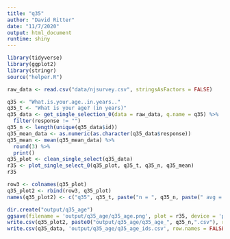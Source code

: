 ```yaml
---
title: "q35"
author: "David Ritter"
date: "11/7/2020"
output: html_document
runtime: shiny
---
```


```r
library(tidyverse)
library(ggplot2)
library(stringr)
source("helper.R")
```

```r
raw_data <- read.csv("data/njsurvey.csv", stringsAsFactors = FALSE)
```

```r
q35 <- "What.is.your.age..in.years.."
q35_t <- "What is your age? (in years)"
q35_data <- get_single_selection_0(data = raw_data, q.name = q35) %>%
  filter(response != "")
q35_n <- length(unique(q35_data$id))
q35_mean_data <- as.numeric(as.character(q35_data$response))
q35_mean <- mean(q35_mean_data) %>%
  round(3) %>%
  print()
q35_plot <- clean_single_select(q35_data)
r35 <- plot_single_select_0(q35_plot, q35_t, q35_n, q35_mean)
r35
```

```r
row3 <- colnames(q35_plot)
q35_plot2 <- rbind(row3, q35_plot)
names(q35_plot2) <- c("q35", q35_t, paste("n = ", q35_n, paste(" avg = ", q35_mean)))
```

```r
dir.create("output/q35_age")
ggsave(filename = 'output/q35_age/q35_age.png', plot = r35, device = 'png')
write.csv(q35_plot2, paste0("output/q35_age/q35_age_", q35_n,".csv"), row.names=F)
write.csv(q35_data, 'output/q35_age/q35_age_ids.csv', row.names = FALSE)
```

